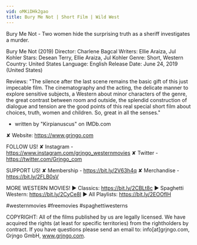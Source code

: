 ```yaml
---
vid: oMKiDHk2gao
title: Bury Me Not | Short Film | Wild West
---
```


Bury Me Not - Two women hide the surprising truth as a sheriff investigates a murder.

Bury Me Not (2019)
Director: Charlene Bagcal
Writers: Ellie Araiza, Jul Kohler
Stars: Desean Terry, Ellie Araiza, Jul Kohler
Genre: Short, Western
Country: United States
Language: English
Release Date: June 24, 2019 (United States)

Reviews:
"The silence after the last scene remains the basic gift of this just impecable film. The cinematography and the acting, the delicate manner to explore sensitive subjects, a Western about minor characters of the genre, the great contrast between room and outside, the splendid construction of dialogue and tension are the good points of this real special short film about choices, truth, women and children. So, great in all the senses."
- written by "Kirpianuscus" on IMDb.com

✘ Website: https://www.grjngo.com

FOLLOW US!
✘ Instagram - https://www.instagram.com/grjngo_westernmovies
✘ Twitter - https://twitter.com/Grjngo_com

SUPPORT US!
✘ Membership - https://bit.ly/2V63h4q
✘ Merchandise - https://bit.ly/2FLB0sV

MORE WESTERN MOVIES! 
► Classics: https://bit.ly/2CBLt8c 
► Spaghetti Western: https://bit.ly/2CyCe8I 
► All Playlists: https://bit.ly/2EOOfIH 

#westernmovies #freemovies #spaghettiwesterns

COPYRIGHT: All of the films published by us are legally licensed. We have acquired the rights (at least for specific territories) from the rightholders by contract. If you have questions please send an email to: info[at]grjngo.com, Grjngo GmbH, www.grjngo.com.